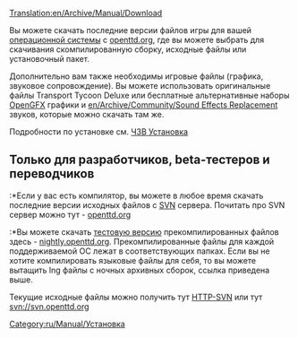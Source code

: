 [[Translation:en/Archive/Manual/Download]]
{{ru/Устарело}}

{{ru/Manual/Оглавление}}

Вы можете скачать последние версии файлов игры для вашей [[ru/Archive/Compilation and Ports/Операционная система|операционной системы]] с [http://www.openttd.org/download-stable openttd.org], где вы можете выбрать для скачивания скомпилированную сборку, исходные файлы или установочный пакет. 

Дополнительно вам также необходимы игровые файлы (графика, звуковое сопровождение). Вы можете использовать оригинальные файлы Transport Tycoon Deluxe или бесплатные альтернативные наборы [[ru/Archive/Community/OpenGFX Прочти меня|OpenGFX]] графики и [[en/Archive/Community/Sound Effects Replacement]] звуков, которые можно скачать там же.

Подробности по установке см. [[ru/Archive/Manual/ЧЗВ Установка|ЧЗВ Установка]]


== Только для разработчиков, beta-тестеров и переводчиков ==

:*Если у вас есть компилятор, вы можете в любое время скачать последние версии исходных файлов с [[ru/Development/Часто задаваемые вопросы разработчика|SVN]] сервера. Почитать про SVN сервер можно тут - [http://www.openttd.org/development openttd.org]

:*Вы можете скачать [[ru/Archive/Community/ЧЗВ выпуски OpenTTD|тестовую версию]] прекомпилированных файлов здесь - [http://nightly.openttd.org/ nightly.openttd.org].  Прекомпилированные файлы для каждой поддерживаемой ОС лежат в соответствующих папках.
Если вы не хотите компилировать языковые файлы для себя, то вы можете вытащить lng файлы с ночных архивных сборок, ссылка приведена выше.



Текущие исходные файлы можно получить тут [http://svn.openttd.org HTTP-SVN] или тут svn://svn.openttd.org

[[Category:ru/Manual/Установка]]